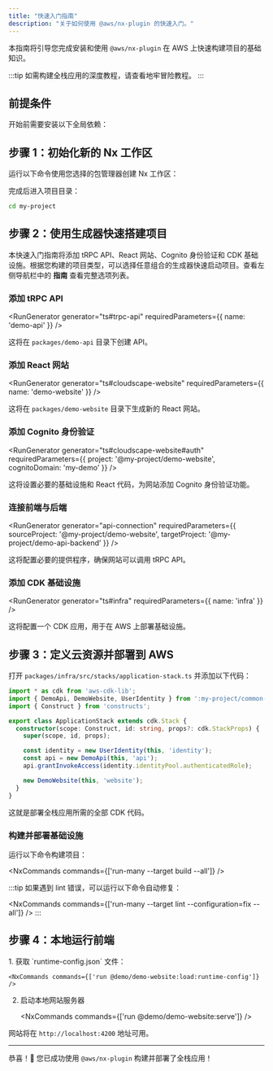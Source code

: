 ```yaml
---
title: "快速入门指南"
description: "关于如何使用 @aws/nx-plugin 的快速入门。"
---
```





本指南将引导您完成安装和使用 `@aws/nx-plugin` 在 AWS 上快速构建项目的基础知识。

:::tip
如需构建全栈应用的深度教程，请查看<Link path="get_started/tutorials/dungeon-game/overview">地牢冒险教程</Link>。
:::

## 前提条件

开始前需要安装以下全局依赖：

<Snippet name="prerequisites" />

## 步骤 1：初始化新的 Nx 工作区

运行以下命令使用您选择的包管理器创建 Nx 工作区：

<CreateNxWorkspaceCommand workspace="my-project" />

完成后进入项目目录：

```sh
cd my-project
```

## 步骤 2：使用生成器快速搭建项目

本快速入门指南将添加 tRPC API、React 网站、Cognito 身份验证和 CDK 基础设施。根据您构建的项目类型，可以选择任意组合的生成器快速启动项目。查看左侧导航栏中的 __指南__ 查看完整选项列表。

### 添加 tRPC API

<RunGenerator generator="ts#trpc-api" requiredParameters={{ name: 'demo-api' }} />

这将在 `packages/demo-api` 目录下创建 API。

### 添加 React 网站

<RunGenerator generator="ts#cloudscape-website" requiredParameters={{ name: 'demo-website' }} />

这将在 `packages/demo-website` 目录下生成新的 React 网站。

### 添加 Cognito 身份验证

<RunGenerator generator="ts#cloudscape-website#auth" requiredParameters={{ project: '@my-project/demo-website', cognitoDomain: 'my-demo' }} />

这将设置必要的基础设施和 React 代码，为网站添加 Cognito 身份验证功能。

### 连接前端与后端

<RunGenerator generator="api-connection" requiredParameters={{ sourceProject: '@my-project/demo-website', targetProject: '@my-project/demo-api-backend' }} />

这将配置必要的提供程序，确保网站可以调用 tRPC API。

### 添加 CDK 基础设施

<RunGenerator generator="ts#infra" requiredParameters={{ name: 'infra' }} />

这将配置一个 CDK 应用，用于在 AWS 上部署基础设施。

## 步骤 3：定义云资源并部署到 AWS

打开 `packages/infra/src/stacks/application-stack.ts` 并添加以下代码：

```typescript
import * as cdk from 'aws-cdk-lib';
import { DemoApi, DemoWebsite, UserIdentity } from ':my-project/common-constructs';
import { Construct } from 'constructs';

export class ApplicationStack extends cdk.Stack {
  constructor(scope: Construct, id: string, props?: cdk.StackProps) {
    super(scope, id, props);

    const identity = new UserIdentity(this, 'identity');
    const api = new DemoApi(this, 'api');
    api.grantInvokeAccess(identity.identityPool.authenticatedRole);

    new DemoWebsite(this, 'website');
  }
}
```

这就是部署全栈应用所需的全部 CDK 代码。

### 构建并部署基础设施

运行以下命令构建项目：

<NxCommands commands={['run-many --target build --all']} />

:::tip
如果遇到 lint 错误，可以运行以下命令自动修复：

<NxCommands commands={['run-many --target lint --configuration=fix --all']} />
:::

## 步骤 4：本地运行前端

<Steps>
1. 获取 `runtime-config.json` 文件：

    <NxCommands commands={['run @demo/demo-website:load:runtime-config']} />

2. 启动本地网站服务器

    <NxCommands commands={['run @demo/demo-website:serve']} />
</Steps>

网站将在 `http://localhost:4200` 地址可用。

---

恭喜！🎉 您已成功使用 `@aws/nx-plugin` 构建并部署了全栈应用！
